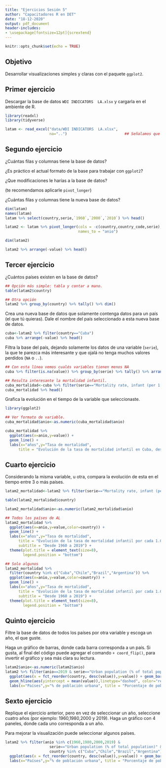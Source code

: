```yaml
---
title: "Ejercicios Sesión 5"
author: "Capacitadores R en DET"
date: "18-12-2020"
output: pdf_document
header-includes:
- \usepackage[fontsize=12pt]{scrextend}
---
```


```r
knitr::opts_chunk$set(echo = TRUE)
```

## Objetivo

Desarrollar visualizaciones simples y claras con el paquete `ggplot2`.

## Primer ejercicio

Descargar la base de datos `WDI INDICATORS  LA.xlsx` y cargarla en el ambiente de R. 

```r
library(readxl)
library(tidyverse)

latam <- read_excel("data/WDI INDICATORS  LA.xlsx",
                    na="..")                          ## Señalamos que reconozca a ".." como NA

```

## Segundo ejercicio

¿Cuántas filas y columnas tiene la base de datos?

¿Es práctico el actual formato de la base para trabajar con `ggplot2`?

¿Que modificaciones le harías a la base de datos?

(te recomendamos aplicarle `pivot_longer`)

¿Cuántas filas y columnas tiene la nueva base de datos?

```r
dim(latam)
names(latam)
latam %>% select(country,serie,`1960`,`2000`,`2010`) %>% head()
```

```r

latam2 <- latam %>% pivot_longer(cols = -c(country,country_code,serie),
                                 names_to = "anio")

dim(latam2)

latam2 %>% arrange(-value) %>% head()

```

## Tercer ejercicio

¿Cuántos países existen en la base de datos?

```r
## Opción más simple: tabla y contar a mano. 
table(latam2$country)

## Otra opción
latam2 %>% group_by(country) %>% tally() %>% dim()
```


Crea una nueva base de datos que solamente contenga datos para un país (el que tú quieras). Dale el nombre del país seleccionado a esta nueva base de datos.

```r
cuba<-latam2 %>% filter(country=="Cuba")
cuba %>% arrange(-value) %>% head()
```

Filtra la base del país, dejando solamente los datos de una variable (`serie`), la que te parezca más interesante y que ojalá no tenga muchos valores perdidos (`NA` o `..`).

```r
## Con esta línea vemos cualés variables tienen menos NA
cuba %>% filter(is.na(value)) %>% group_by(serie) %>% tally() %>% arrange(n) %>% head()

## Resulta interesante la mortalidad infantil. 
cuba_mortalidad<-cuba %>% filter(serie=="Mortality rate, infant (per 1,000 live births)")
cuba_mortalidad %>% head()
```

Grafica la evolución en el tiempo de la variable que seleccionaste. 

```r
library(ggplot2)

## Ver formato de variable. 
cuba_mortalidad$anio<-as.numeric(cuba_mortalidad$anio)

cuba_mortalidad %>% 
  ggplot(aes(x=anio,y=value)) + 
  geom_line() + 
  labs(x="años",y="Tasa de mortalidad",
      title = "Evolución de la tasa de mortalidad infantil en Cuba, desde 1960 a 2019")

```


## Cuarto ejercicio

Considerando la misma variable, u otra, compara la evolución de esta en el tiempo entre 3 o más países. 

```r

latam2_mortalidad<-latam2 %>% filter(serie=="Mortality rate, infant (per 1,000 live births)")

table(latam2_mortalidad$country)

latam2_mortalidad$anio<-as.numeric(latam2_mortalidad$anio)

## Todos los países de AL
latam2_mortalidad %>% 
  ggplot(aes(x=anio,y=value,color=country)) + 
  geom_line() + 
  labs(x="años",y="Tasa de mortalidad",
      title = "Evolución de la tasa de mortalidad infantil por cada 1.000 naciomientos en América Latina",
      subtitle = "Desde 1960 a 2019") + 
  theme(plot.title = element_text(size=8),
        legend.position = "bottom")

## Solo algunos
latam2_mortalidad %>% 
  filter(country %in% c("Cuba","Chile","Brazil","Argentina")) %>% 
  ggplot(aes(x=anio,y=value,color=country)) + 
  geom_line() + 
  labs(x="años",y="Tasa de mortalidad",
      title = "Evolución de la tasa de mortalidad infantil por cada 1.000 naciomientos en América Latina",
      subtitle = "Desde 1960 a 2019") + 
  theme(plot.title = element_text(size=8),
        legend.position = "bottom")

```


## Quinto ejercicio

Filtre la base de datos de todos los países por otra variable y escoga un año, el que guste. 

Haga un gráfico de barras, donde cada barra corresponda a un país. Si gusta, al final del código puede agregar el comando `+ coord_flip()`, para invertir el gráfico y sea más clara su lectura. 

```r
latam2$anio<-as.numeric(latam2$anio)
latam2 %>% filter(anio==2019 & serie=="Urban population (% of total population)") %>% 
  ggplot(aes(x = fct_reorder(country, desc(value)),y=value)) + geom_bar(stat = "identity") + coord_flip() +
  geom_hline(aes(yintercept = mean(value)),linetype="dashed", color="red" )+
  labs(x="Países",y="% de población urbana", title = "Porcentaje de población urbana en países de AL (2015)")

```




## Sexto ejercicio

Replique el ejercicio anterior, pero en vez de seleccionar un año, seleccione cuatro años (por ejemplo: 1960,1980,2000 y 2019). Haga un gráfico con 4 paneles, donde cada uno corresponda a un año.

Para mejorar la visualización puede seleccionar algunos países.

```r
latam2 %>% filter(anio %in% c(1960,1980,2000,2019) & 
                    serie=="Urban population (% of total population)" &
                    country %in% c("Cuba","Chile","Brazil","Argentina")) %>% 
  ggplot(aes(x = fct_reorder(country, desc(value)),y=value)) + geom_bar(stat = "identity") + facet_wrap(~as.factor(anio)) +
  labs(x="Países",y="% de población urbana", title = "Porcentaje de población urbana en países de AL (2015)")
```





